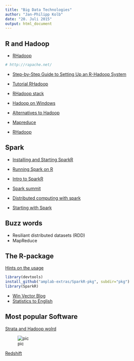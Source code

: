 ```yaml
---
title: "Big Data Technologies"
author: "Jan-Philipp Kolb"
date: "20. Juli 2015"
output: html_document
---
```


## R and Hadoop

- [RHadoop](https://github.com/RevolutionAnalytics/RHadoop/wiki)

```r
# http://rapache.net/
```

- [Step-by-Step Guide to Setting Up an R-Hadoop System](http://www.rdatamining.com/big-data/r-hadoop-setup-guide)

- [Tutorial RHadoop](http://hortonworks.com/hadoop-tutorial/using-rhadoop-to-predict-visitors-amount/)

- [RHadoop stack](http://www.r-bloggers.com/become-an-effective-data-hacker-with-the-r-hadoop-stack/)

- [Hadoop on Windows](https://wiki.apache.org/hadoop/Hadoop2OnWindows)

- [Alternatives to Hadoop](http://siliconangle.com/blog/2011/11/03/3-alternatives-to-apache-hadoop/)

- [Mapreduce](http://blog.revolutionanalytics.com/2011/09/mapreduce-hadoop-r.html)

- [RHadoop](http://www.r-bloggers.com/making-it-easy-to-use-rhadoop-on-hdinsight-hadoop-clusters/)

## Spark

- [Installing and Starting SparkR ](http://blog.danielemaasit.com/2015/07/26/installing-and-starting-sparkr-locally-on-windows-8-1-and-rstudio/)

- [Running Spark on R](http://www.infoq.com/news/2014/02/sparkr-announcement)

- [Intro to SparkR](http://de.slideshare.net/KienDang5/introduction-to-sparkr)

- [Spark summit](https://www.youtube.com/watch?v=mHF3UPqLOL8)

- [Distributed computing with spark](https://www.youtube.com/watch?list=PL87GtQd0bfJzt1mZZQSj7NCRLeFdh_How&t=86&v=-TiMNoj7Rrs)

- [Starting with Spark](http://strataconf.com/big-data-conference-ca-2015/public/content/apache-spark)

## Buzz words 

- Resiliant distributed datasets (RDD)
- MapReduce


## The R-package

[Hints on the usage](http://amplab-extras.github.io/SparkR-pkg/)

```r
library(devtools)
install_github("amplab-extras/SparkR-pkg", subdir="pkg")
library(SparkR)
```

- [Win Vector Blog](http://www.win-vector.com/blog/)
- [Statistics to English](http://www.r-bloggers.com/some-key-win-vector-serial-data-science-articles/)


## Most popular Software

[Strata and Hadoop wolrd](http://www.r-bloggers.com/the-2015-strata-hadoop-world-london/)

![pic](http://i1.wp.com/www.mango-solutions.com/wp/wp-content/uploads/2015/05/stratatech.png)

[Redshift](http://docs.aws.amazon.com/redshift/latest/mgmt/welcome.html)

